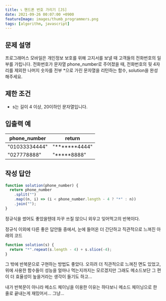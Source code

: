 ```yaml
---
title: 📞 핸드폰 번호 가리기 [JS]
date: 2021-09-26 00:07:00 +0900
featureImage: images/thumb_programmers.png
tags: [algorithm, javascript]
---
```


## 문제 설명

프로그래머스 모바일은 개인정보 보호를 위해 고지서를 보낼 때 고객들의 전화번호의 일부를 가립니다.
전화번호가 문자열 phone_number로 주어졌을 때, 전화번호의 뒷 4자리를 제외한 나머지 숫자를 전부 \*으로 가린 문자열을 리턴하는 함수, solution을 완성해주세요.

## 제한 조건

- s는 길이 4 이상, 20이하인 문자열입니다.

## 입출력 예

| phone_number  | return           |
| ------------- | ---------------- |
| "01033334444" | "**\*\*\***4444" |
| "027778888"   | "**\***8888"     |

## 작성 답안

```js
function solution(phone_number) {
  return phone_number
    .split("")
    .map((n, i) => (i < phone_number.length - 4 ? "*" : n))
    .join("");
}
```

정규식을 썼어도 좋았을텐데 자꾸 쓰질 않으니 외우고 잊어먹고의 반복이다.

정규식 이외에 다른 좋은 답안들 중에서, 눈에 들어온 더 간단하고 직관적으로 느껴진 아래의 코드

```js
function solution(s) {
  return "*".repeat(s.length - 4) + s.slice(-4);
}
```

그 밖에 반복문으로 구현하는 방법도 좋았다. 오히려 더 직관적으로 느껴진 면도 있었고,
위에 사용한 함수들이 성능을 얼마나 먹는지까지는 모르겠지만 그래도 메소드보단 그 편이 더 효율성이 높을거라는 생각이 들기도 하고...

내가 반복문이 아니라 메소드 체이닝을 이용한 이유는 하다보니 메소드 체이닝으로 한 줄로 끝내는게 재밌어서... 그냥...
